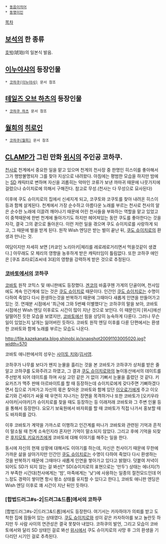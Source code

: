  * [[동음이의어]]
 * [[동명이인]]

[[목차]]

== [[보석]]의 한 종류 ==
[[호박]](琥珀)의 일본식 발음.

== [[이누야샤]]의 등장인물 ==
 * [[코하쿠(이누야샤)]] 문서 참조

== [[테일즈 오브 하츠]]의 등장인물 ==
 * [[코하쿠 하츠]] 문서 참조

== [[월희]]의 [[히로인]] ==
 * [[코하쿠(월희)]] 문서 참조

== [[CLAMP]]가 그린 만화 [[위시]]의 주인공 코하쿠. ==
[[천사]]로 천계에서 중요한 일을 맡고 있으며 천계의 천사장 중 한명인 히스이를 좋아해서 그가 행방불명되자 그를 찾아 지상으로 내려왔다. 아침에는 평범한 모습을 하지만 밤에는 [[SD]] 캐릭터로 변하며 자신을 괴롭히는 악마인 코류가 보낸 까마귀 때문에 나뭇가지에 걸렸으나 슈이치로에 의해서 구해진다. 참고로 무성.(천사는 다 무성으로 묘사된다)

이후에 쿠도 슈이치로의 집에서 신세지게 되고, 코쿠토와 코쿠토를 찾아 내려온 히스이 등과 함께 살게된다. 천계에서 가장 순수하고 아름다운 노래를 부르는 천사로 천사의 알은 순수한 노래에 이끌려 깨어나기 때문에 어린 천사들을 부화하는 역할을 맡고 있었고 이 중책때문에 한번 천계에 돌아가기도 하지만 헤어져있는 동안 쿠도를 좋아한다는 것을 자각, 결국 그의 곁으로 돌아온다. 이런 저런 일을 겪으며 쿠도 슈이치로를 사랑하게 되고, 그 때문에 벌을 받게 된다.  원작 Wish 엔딩은 받는 벌이 끝난 뒤, [[쿠도 슈이치로]]의 환생과 만나는 것. 


여담이지만 자세히 보면 [카쿄인 노리아키|체리를 레로레로거리면서 먹을것같이 생겼다.] 아무래도 모 체리의 영향을 농후하게 받은 캐릭터임이 틀림없다. 또한 코하쿠 애인은 [쿠죠 죠타로|죠씨네 3대]의 영향을 강력하게 받은 것으로 추정된다. 

=== [[코바토]]에서의 코하쿠 ===
[[코바토]] 원작 코믹스 및 애니판에도 등장했다. [[겐코]]의 바훔쿠헨 가게의 단골이며, 천사임에도 계속 인간계에 있는 것은 [[쿠도 슈이치로]] 때문이다. 인간인 [[쿠도 슈이치로]]는 수명이 다하여 죽었다 다시 환생하는것을 반복하기 때문에 그때마다 새롭게 인연을 만들어가고 있는 것. 연재분 시점에서 '최근에 그와 5번째 이별했다'는 코하쿠의 말을 보아, 코바토 시점에선 Wish 엔딩 이후로도 시간이 많이 지난 것으로 보인다. 
이 때문인지 [위시]에선 덜떨어진 듯한 모습을 보였지만, [[코바토]]에선 힘을 상당히 능숙하게 다룬다. 그러나 무슨 일이 있었는지 날개는 잃어버린 듯하다. 코바토 원작 엔딩 이후를 다룬 단편에서는 환생한 코바토와 함께 노래를 부르는 모습도 나온다.

http://file.kazekanata.blog.shinobi.jp/snapshot20091103005020.jpg?width=570 

코바토 애니판에서의 성우는 [[사이토 치와]]/[[김서영]].

코하쿠가 나무를 보다가 왠지 눈물을 흘리는 것을 본 코바토가 코하쿠가 상처를 받은 줄 알고 코하쿠를 도와주려고 하였고, 그 결과 [[쿠도 슈이치로]]와의 놀이동산에서의 데이트를 주선받게 되어 데이트를 하며 사실 고민 같은 거 없이 기뻐서 눈물을 흘렸던 것 같다.
키요카즈가 맥주 판매 아르바이트를 할 때 등장하는데 슈이치로에게 갖다주면 기뻐하겠다면서 집으로 가져가고 자신의 몫은 찾아온 코바토와 함께 있던 [[이오료기]]에게 주고 이오료기와 긴세이가 싸울 때 우연히 지나가는 장면을 목격하거나 또한 코바토가 [오키우라 사야카|사야카]가 슈이치로를 찾을 때도 등장하는 등 이래저래 코바토와 그 주변 인물 등을 통해서 등장한다. 요모기 보육원에서 바자회를 할 때 코바토가 직접 나가서 홍보할 때도 바자회를 갔다.

이후 코바토가 계약을 가까스로 이행하고 인간계를 떠나가 코바토와 관련된 기억과 흔적이 말소될 때 천계 소속인지라 혼자만 기억이 말소되지 않았다. 그리고 후에 기억을 되찾은 [[후지모토 키요카즈]]에게 코바토에 대해 이야기를 해주는 일을 한다.

동시에 자신의 현재 상황에 대해서도 이야기를 하는데, 자신은 천사이기 때문에 무한에 가까운 삶을 살아가지만 인간인 [[쿠도 슈이치로]]는 수명이 다하여 죽었다 다시 환생하는 것을 반복하기 때문에 그때마다 새롭게 인연을 쌓아가고 있다고 밝혔다. 덧붙여 저녁이 되어도 SD가 되지 않는 걸 봐선[* SD(슈이치로의 표현으로는 '만두') 상태는 에너지(?)가 부족한 시간대(천사에게는 '밤', 마족에게는 '낮')에 사용하는 일종의 절전모드인데 어느정도 경력이 쌓이면 항시 평소 상태를 유지할 수 있다고 한다.], 코바토 애니판 엔딩은 Wish 엔딩 이후로 꽤 시간이 지난 뒤인 듯하다.

=== [합법드러그#s-2|드러그&드롭]에서의 코하쿠 ===
[합법드러그#s-2|드러그&드롭]에서도 등장한다. 여기서는 카자하야가 의뢰를 받고 도착한 집에 잠들어 있는 상태였다. [[쿠도 슈이치로]]와 성이 같은 카자하야를 보고 놀란듯 하지만 두 사람 사이의 연관성은 결국 못찾아 내었다. 코하쿠의 발언, 그리고 모습이 코바토에서와 달리 SD 상태인 걸로 봐선 [[위시]]에서 쿠도 슈이치로의 사망 후 그의 환생을 기다리던 시기인 걸로 추측된다.
